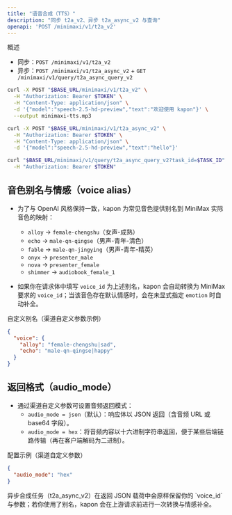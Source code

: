 ```yaml
---
title: "语音合成（TTS）"
description: "同步 t2a_v2、异步 t2a_async_v2 与查询"
openapi: 'POST /minimaxi/v1/t2a_v2'
---
```


概述

- 同步：`POST /minimaxi/v1/t2a_v2`
- 异步：`POST /minimaxi/v1/t2a_async_v2` + `GET /minimaxi/v1/query/t2a_async_query_v2`

<Tabs>
<Tab title="同步合成">

```bash
curl -X POST "$BASE_URL/minimaxi/v1/t2a_v2" \
  -H "Authorization: Bearer $TOKEN" \
  -H "Content-Type: application/json" \
  -d '{"model":"speech-2.5-hd-preview","text":"欢迎使用 kapon"}' \
  --output minimaxi-tts.mp3
```

</Tab>

 
<Tab title="异步合成与查询">

```bash
curl -X POST "$BASE_URL/minimaxi/v1/t2a_async_v2" \
  -H "Authorization: Bearer $TOKEN" \
  -H "Content-Type: application/json" \
  -d '{"model":"speech-2.5-hd-preview","text":"hello"}'

curl "$BASE_URL/minimaxi/v1/query/t2a_async_query_v2?task_id=$TASK_ID" \
  -H "Authorization: Bearer $TOKEN"
```

</Tab>
</Tabs>

## 音色别名与情感（voice alias）

- 为了与 OpenAI 风格保持一致，kapon 为常见音色提供别名到 MiniMax 实际音色的映射：
  - `alloy` → `female-chengshu`（女声-成熟）
  - `echo` → `male-qn-qingse`（男声-青年-清色）
  - `fable` → `male-qn-jingying`（男声-青年-精英）
  - `onyx` → `presenter_male`
  - `nova` → `presenter_female`
  - `shimmer` → `audiobook_female_1`

- 如果你在请求体中填写 `voice_id` 为上述别名，kapon 会自动转换为 MiniMax 要求的 `voice_id`；当该音色存在默认情感时，会在未显式指定 `emotion` 时自动补全。

自定义别名（渠道自定义参数示例）

```json
{
  "voice": {
    "alloy": "female-chengshu|sad",
    "echo": "male-qn-qingse|happy"
  }
}
```

## 返回格式（audio_mode）

- 通过渠道自定义参数可设置音频返回模式：
  - `audio_mode = json`（默认）：响应体以 JSON 返回（含音频 URL 或 base64 字段）。
  - `audio_mode = hex`：将音频内容以十六进制字符串返回，便于某些后端链路传输（再在客户端解码为二进制）。

配置示例（渠道自定义参数）

```json
{
  "audio_mode": "hex"
}
```

<Callout type="tip">
  异步合成任务（t2a_async_v2）在返回 JSON 载荷中会原样保留你的 `voice_id` 与参数；若你使用了别名，kapon 会在上游请求前进行一次转换与情感补全。
 </Callout>
